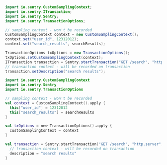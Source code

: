 ```java {tabTitle:Java}
import io.sentry.CustomSamplingContext;
import io.sentry.ITransaction;
import io.sentry.Sentry;
import io.sentry.TransactionOptions;

// sampling context - won't be recorded
CustomSamplingContext context = new CustomSamplingContext();
context.set("user_id", 12312012);
context.set("search_results", searchResults);

TransactionOptions txOptions = new TransactionOptions();
txOptions.setCustomSamplingContext(context);
ITransaction transaction = Sentry.startTransaction("GET /search", "http.server", txOptions);
// transaction context - will be recorded on transaction
transaction.setDescription("search results");
```

```kotlin {tabTitle:Kotlin}
import io.sentry.CustomSamplingContext
import io.sentry.Sentry
import io.sentry.TransactionOptions

// sampling context - won't be recorded
val context = CustomSamplingContext().apply {
  this["user_id"] = 12312012
  this["search_results"] = searchResults
}

val txOptions = new TransactionOptions().apply {
  customSamplingContext = context
}

val transaction = Sentry.startTransaction("GET /search", "http.server", txOptions).apply {
  // transaction context - will be recorded on transaction
  description = "search results"
}
```
